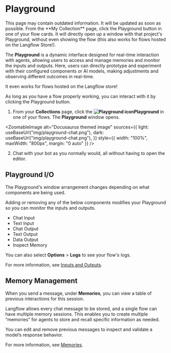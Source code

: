 
# Playground

<Admonition type="warning" title="warning">
This page may contain outdated information. It will be updated as soon as possible.
</Admonition>

<Admonition type="info">
  From the **My Collection** page, click the Playground button in one of your flow cards.
  It will directly open up a window with that project's Playground, without even showing the flow (this also works for flows hosted on the Langflow Store!).
</Admonition>

The **Playground** is a dynamic interface designed for real-time interaction with agents, allowing users to access and manage memories and monitor the inputs and outputs. Here, users can directly prototype and experiment with their configured components or AI models, making adjustments and observing different outcomes in real-time.

It even works for flows hosted on the Langflow store!

As long as you have a flow properly working, you can interact with it by clicking the Playground button.

1. From your **Collections** page, click the **![Playground icon](/logos/botmessage.svg)Playground** in one of your flows.
   The **Playground** window opens.

<ZoomableImage
  alt="Docusaurus themed image"
  sources={{
    light: useBaseUrl("img/playground-chat.png"),
    dark: useBaseUrl("img/playground-chat.png"),
  }}
  style={{ width: "100%", maxWidth: "800px", margin: "0 auto" }}
/>

2. Chat with your bot as you normally would, all without having to open the editor.

<div
  style={{ marginBottom: "20px", display: "flex", justifyContent: "center" }}
>
  <ReactPlayer playing controls url="/videos/langflow_playground.mp4" />
</div>

## Playground I/O

The Playground's window arrangement changes depending on what components are being used.

Adding or removing any of the below components modifies your Playground so you can monitor the inputs and outputs.

- Chat Input
- Text Input
- Chat Output
- Text Output
- Data Output
- Inspect Memory

You can also select **Options** > **Logs** to see your flow's logs.

For more information, see [Inputs and Outputs](../components/inputs-and-outputs).

## Memory Management

When you send a message, under **Memories**, you can view a table of previous interactions for this session.

Langflow allows every chat message to be stored, and a single flow can have multiple memory sessions. This enables you to create multiple “memories” for agents to store and recall specific information as needed.

You can edit and remove previous messages to inspect and validate a model’s response behavior.

For more information, see [Memories](./memories).
